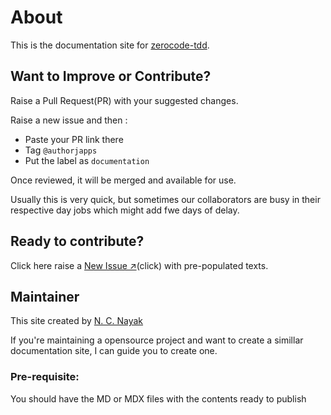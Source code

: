 # About

This is the documentation site for [zerocode-tdd](https://github.com/authorjapps/zerocode).

## Want to Improve or Contribute?

Raise a Pull Request(PR) with your suggested changes.

Raise a new issue and then :

- Paste your PR link there
- Tag `@authorjapps`
- Put the label as `documentation`

Once reviewed, it will be merged and available for use.

Usually this is very quick,
but sometimes our collaborators are busy in their respective day jobs which might add fwe days of delay.

## Ready to contribute?

Click here raise a [New Issue ↗](https://github.com/authorjapps/zerocode/issues/new?title=Documentation%20Improvement&labels=documentation)(click) with pre-populated texts.

## Maintainer

This site created by [N. C. Nayak](https://www.linkedin.com/in/ncnayak/)

If you're maintaining a opensource project and want to create a simillar documentation site, I can guide you to create one.

### Pre-requisite:
You should have the MD or MDX files with the contents ready to publish
